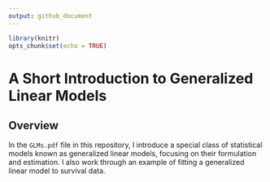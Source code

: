 ```yaml
---
output: github_document
---
```


<!-- README.md is generated from README.Rmd. -->

```r
library(knitr)
opts_chunk$set(echo = TRUE)
```

# A Short Introduction to Generalized Linear Models

## Overview

In the `GLMs.pdf` file in this repository, I introduce a special class of statistical models known as generalized linear models, focusing on their formulation and estimation. I also work through an example of fitting a generalized linear model to survival data.